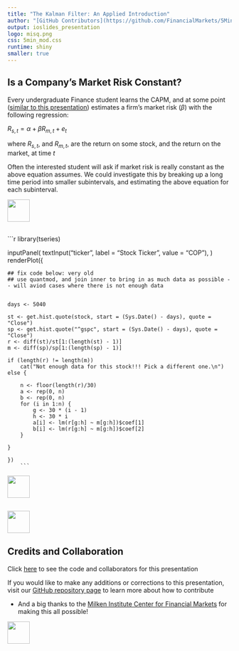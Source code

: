```yaml
---
title: "The Kalman Filter: An Applied Introduction"
author: "[GitHub Contributors](https://github.com/FinancialMarkets/5MinuteFinance/graphs/contributors)"
output: ioslides_presentation
logo: misq.png
css: 5min_mod.css
runtime: shiny
smaller: true
---
```


## Is a Company's Market Risk Constant?

Every undergraduate Finance student learns the CAPM, and at some point ([similar to this presentation](https://micfm.shinyapps.io/The_CAPM/)) estimates a firm's market risk ($\beta$) with the following regression:

$R_{s,t} = \alpha + \beta R_{m,t} + e_t$

where $R_{s,t}$, and $R_{m,t}$, are the return on some stock, and the return on the market, at time $t$

Often the interested student will ask if market risk is really constant as the above equation assumes.  We could investigate this by breaking up a long time period into smaller subintervals, and estimating the above equation for each subinterval.  




<div class="MIfooter"><img src="mi.png" style="height:50px;"></div> 

## 

<!-- insert app from portfolio theory course -->

```r
library(tseries)

inputPanel(
	   textInput("ticker", label = "Stock Ticker", value = "COP"),
	   )
renderPlot({

    ## fix code below: very old
    ## use quantmod, and join inner to bring in as much data as possible -- will aviod cases where there is not enough data


    days <- 5040

    st <- get.hist.quote(stock, start = (Sys.Date() - days), quote = "Close")
    sp <- get.hist.quote("^gspc", start = (Sys.Date() - days), quote = "Close")
    r <- diff(st)/st[1:(length(st) - 1)]
    m <- diff(sp)/sp[1:(length(sp) - 1)]

    if (length(r) != length(m)) 
        cat("Not enough data for this stock!!! Pick a different one.\n") else {

        n <- floor(length(r)/30)
        a <- rep(0, n)
        b <- rep(0, n)
        for (i in 1:n) {
            g <- 30 * (i - 1)
            h <- 30 * i
            a[i] <- lm(r[g:h] ~ m[g:h])$coef[1]
            b[i] <- lm(r[g:h] ~ m[g:h])$coef[2]
        }
                                                                             }
                                                                             })
		```

<div class="MIfooter"><img src="mi.png" style="height:50px;"></div> 


##

<!-- app showing time varying beta from the K filter -->

<div class="MIfooter"><img src="mi.png" style="height:50px;"></div> 

## Credits and Collaboration

Click [here](https://github.com/FinancialMarkets/5MinuteFinance/blob/master/Econometrics/monte_carlo/monte_carlo.Rmd) to see the code and collaborators for this presentation

If you would like to make any additions or corrections to this presentation, visit our [GitHub repository page](https://github.com/FinancialMarkets/5MinuteFinance#how-to-contribute) to learn more about how to contribute

- And a big thanks to the [Milken Institute Center for Financial Markets](http://www.milkeninstitute.org/centers/markets) for making this all possible!


<div class="MIfooter"><img src="mi.png" style="height:50px;"></div> 


<!-- next presentation:  show the time series of the distribution of beta calculated from the K filter -- see the density.txt file -->
